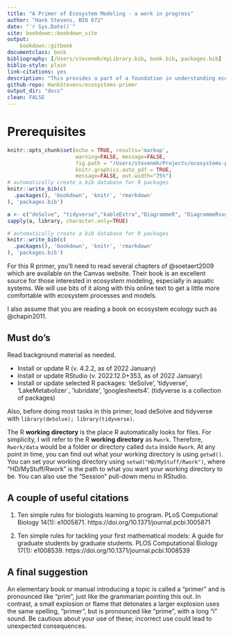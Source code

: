 ```yaml
--- 
title: "A Primer of Ecosystem Modeling - a work in progress"
author: "Hank Stevens, BIO 672"
date: "`r Sys.Date()`"
site: bookdown::bookdown_site
output:
    bookdown::gitbook
documentclass: book
bibliography: [/Users/stevenmh/myLibrary.bib, book.bib, packages.bib]
biblio-style: plain
link-citations: yes
description: "This provides a part of a foundation in understanding ecosystem models."
github-repo: HankStevens/ecosystems-primer
output_dir: "docs"
clean: FALSE
---
```


# Prerequisites

```r
knitr::opts_chunk$set(echo = TRUE, results='markup', 
                      warning=FALSE, message=FALSE, 
                      fig.path = "/Users/stevenmh/Projects/ecosystems-primer/figs/",
                      knitr.graphics.auto_pdf = TRUE,
                      message=FALSE, out.width="75%")
# automatically create a bib database for R packages
knitr::write_bib(c(
  .packages(), 'bookdown', 'knitr', 'rmarkdown'
), 'packages.bib')

a <- c("deSolve", "tidyverse","kableExtra","DiagrammeR", "DiagrammeRsvg", "bbmle", "LakeMetabolizer")
sapply(a, library, character.only=TRUE)
```


```r
# automatically create a bib database for R packages
knitr::write_bib(c(
  .packages(), 'bookdown', 'knitr', 'rmarkdown'
), 'packages.bib')
```


For this R primer, you'll need to read several chapters of @soetaert2009 which are available on the Canvas website. Their book is an excellent source for those interested in ecosystem modeling, especially in aquatic systems. We will use bits of it along with this online text to get a little more comfortable with ecosystem processes and models. 

I also assume that you are reading a book on ecosystem ecology such as @chapin2011.

## Must do's

Read background material as needed.

* Install or update R (v. 4.2.2, as of 2022 January)
* Install or update RStudio (v. 2022.12.0+353, as of 2022 January)
* Install or update selected R packages: 'deSolve', 'tidyverse', 'LakeMetabolizer`, 'lubridate', 'googlesheets4'. (tidyverse is a collection of packages)

Also, before doing most tasks in this primer, load deSolve and tidyverse with `library(deSolve); library(tidyverse)`.

The R **working directory** is the place R automatically looks for files. For simplicity, I will refer to the R **working directory** as `Rwork`. Therefore, `Rwork/data` would be a folder or directory called `data` inside `Rwork`. At any point in time, you can find out what your working directory is using `getwd()`. You can set your working directory using `setwd("HD/MyStuff/Rwork")`, where "HD/MyStuff/Rwork" is the path to what you want your working directory to be. You can also use the "Session" pull-down menu in RStudio.

## A couple of useful citations

@Carey2018PLoS. Ten simple rules for biologists learning to program. PLoS Computional Biology 14(1): e1005871. https://doi.org/10.1371/journal.pcbi.1005871

@Bodner2021PLoS. Ten simple rules for tackling your first mathematical models: A guide for graduate students by graduate students. PLOS Computational Biology 17(1): e1008539.  https://doi.org/10.1371/journal.pcbi.1008539

## A final suggestion

An elementary book or manual introducing a topic is called a "primer" and is pronounced like "prim", just like the grammarian pointing this out. In contrast, a small explosion or flame that detonates a larger explosion uses the same spelling, "primer", but is pronounced like "prime", with a long "i" sound. Be cautious about your use of these; incorrect use could lead to unexpected consequences.

